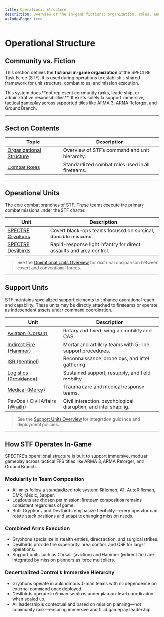 ```yaml
---
title: Operational Structure
description: Overview of the in-game fictional organization, roles, and deployment logic of the SPECTRE Task Force.
asIndexPage: true
---
```



# Operational Structure

## Community vs. Fiction

This section defines the **fictional in-game organization** of the SPECTRE Task Force (STF). It is used during operations to establish a shared framework for unit structure, combat roles, and mission execution.

<Callout emoji='⚠️' type='warning'>
  This system does **not represent community ranks, leadership, or
  administrative responsibilities**. It exists solely to support immersive,
  tactical gameplay across supported titles like ARMA 3, ARMA Reforger, and
  Ground Branch.
</Callout>

---

## Section Contents

| Topic                                                                           | Description                                      |
| ------------------------------------------------------------------------------- | ------------------------------------------------ |
| [Organizational Structure](/sop/operational-structure/organizational-structure) | Overview of STF’s command and unit hierarchy.    |
| [Combat Roles](/sop/operational-structure/combat-roles)                         | Standardized combat roles used in all fireteams. |

---

## Operational Units

The core combat branches of STF. These teams execute the primary combat missions under the STF charter.

| Unit                                                                          | Description                                                         |
| ----------------------------------------------------------------------------- | ------------------------------------------------------------------- |
| [SPECTRE Gryphons](/sop/operational-structure/operational-units/gryphons)     | Covert black-ops teams focused on surgical, deniable missions.      |
| [SPECTRE Devilbirds](/sop/operational-structure/operational-units/devilbirds) | Rapid-response light infantry for direct assaults and area control. |

> See the [Operational Units Overview](/sop/operational-structure/operational-units) for doctrinal comparison between covert and conventional forces.

---

## Support Units

STF maintains specialized support elements to enhance operational reach and capability. These units may be directly attached to fireteams or operate as independent assets under command coordination.

| Unit                                                                               | Description                                                     |
| ---------------------------------------------------------------------------------- | --------------------------------------------------------------- |
| [Aviation (Corsair)](/sop/operational-structure/support-units/aviation)            | Rotary and fixed-wing air mobility and CAS.                     |
| [Indirect Fire (Hammer)](/sop/operational-structure/support-units/idf)   | Mortar and artillery teams with 5-line support procedures.      |
| [ISR (Sentinel)](/sop/operational-structure/support-units/isr)                     | Reconnaissance, drone ops, and intel gathering.                 |
| [Logistics (Providence)](/sop/operational-structure/support-units/logistics)       | Sustained support, resupply, and field mobility.                |
| [Medical (Mercy)](/sop/operational-structure/support-units/medical)                | Trauma care and medical response teams.                         |
| [PsyOps / Civil Affairs (Wraith)](/sop/operational-structure/support-units/psyops) | Civil interaction, psychological disruption, and intel shaping. |

> See the [Support Units Overview](/sop/operational-structure/support-units) for integration guidance and deployment policies.

---

## How STF Operates In-Game

SPECTRE’s operational structure is built to support immersive, modular gameplay across tactical FPS titles like ARMA 3, ARMA Reforger, and Ground Branch.

### Modularity in Team Composition

- All units follow a standardized role system: Rifleman, AT, AutoRifleman, DMR, Medic, Sapper.
- Loadouts are chosen per mission; fireteam composition remains consistent regardless of game.
- Both Gryphons and Devilbirds emphasize flexibility—every operator can rotate stack positions and adapt to changing mission needs.

### Combined Arms Execution

- Gryphons specialize in stealth entries, direct action, and surgical strikes.
- Devilbirds provide fire superiority, area control, and QRF for larger operations.
- Support units such as Corsair (aviation) and Hammer (indirect fire) are integrated by mission planners as force multipliers.

### Decentralized Control & Immersive Hierarchy

- Gryphons operate in autonomous 4-man teams with no dependence on external command once deployed.
- Devilbirds operate in 6-man sections under platoon-level coordination when scaled up.
- All leadership is contextual and based on mission planning—not community rank—ensuring immersive and fluid gameplay leadership.
